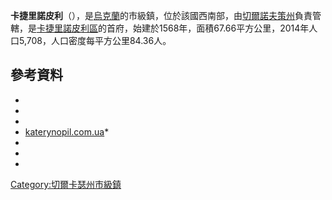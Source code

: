{{Coord|48|56|6|N|30|58|52|E|display=title}}

'''卡捷里諾皮利'''（{{lang-uk|Катеринопіль}}），是[[烏克蘭|烏克蘭]]的市級鎮，位於該國西南部，由[[切爾諾夫策州|切爾諾夫策州]]負責管轄，是[[卡捷里諾皮利區|卡捷里諾皮利區]]的首府，始建於1568年，面積67.66平方公里，2014年人口5,708，人口密度每平方公里84.36人。

==參考資料==
*{{cite web|title=Katerynopil, Cherkasy Oblast, Katerynopil Raion|url=http://w1.c1.rada.gov.ua/pls/z7502/A005?rdat1=12.01.2012&rf7571=37889|work=Regions of Ukraine and their Structure|publisher=Verkhovna Rada of Ukraine|accessdate=12 January 2012|language=uk|deadurl=yes|archiveurl=https://web.archive.org/web/20160304085843/http://w1.c1.rada.gov.ua/pls/z7502/A005?rdat1=12.01.2012&rf7571=37889|archivedate=2016年3月4日}}
*{{cite web|title=Katerynopil (Cherkasy Oblast, Katerynopil Raion)|url=http://weather.in.ua/ua/cherkasskaja/10303|work=weather.in.ua|accessdate=12 January 2012|language=uk|archive-date=2016-03-04|archive-url=https://web.archive.org/web/20160304203905/http://weather.in.ua/ua/cherkasskaja/10303|dead-url=no}}
*{{cite web|title=Cherkas'ka: largest cities and towns and statistics of their population|url=http://world-gazetteer.com/wg.php?x=&men=gcis&lng=en&dat=32&geo=-3716&srt=1npn&col=aohq&pt=c&va=x|work=World Gazetter|accessdate=12 January 2012|deadurl=yes|archiveurl=https://web.archive.org/web/20120515215832/http://www.world-gazetteer.com/wg.php?x=|archivedate=2012年5月15日}}
*[https://web.archive.org/web/20111109084813/http://www.katerynopil.com.ua/ katerynopil.com.ua]*{{cite web|title=History of our village|url=http://www.katerynopil.com.ua/index.php?option=com_content&view=article&id=87&Itemid=58|work=Informational-reference site of Katerynopil village|accessdate=12 January 2012|language=uk}}
*{{cite web|title=Urban-type settlement of Katerynopil|url=http://who-is-who.com.ua/bookmaket/mischerkasy2007/2/37.html|work=Cities and villages of Ukraine. Cherkaschyna. 2007|publisher=Who-is-Who.ua|accessdate=12 January 2012|language=uk|deadurl=yes|archiveurl=https://archive.is/20120717113752/http://who-is-who.com.ua/bookmaket/mischerkasy2007/2/37.html|archivedate=2012年7月17日}}
*{{cite web|title=Famous Personas - Born in Katerynopil|url=http://who-is-who.com.ua/bookmaket/katerinopol2008/16/66/1.html|work=Who-is-Who.ua|accessdate=13 January 2012|language=uk|deadurl=yes|archiveurl=https://web.archive.org/web/20120311092113/http://who-is-who.com.ua/bookmaket/katerinopol2008/16/66/1.html|archivedate=2012年3月11日}}
* {{cite web|title=Katerynopil|url=http://www.katerynopil.com.ua/|work=Informational-reference site of Katerynopil village|accessdate=12 January 2012|language=uk|deadurl=yes|archiveurl=https://web.archive.org/web/20111109084813/http://www.katerynopil.com.ua/|archivedate=2011年11月9日}}

{{DEFAULTSORT:Катеринопіль}}
[[Category:切爾卡瑟州市級鎮|Category:切爾卡瑟州市級鎮]]


{{Cherkasy-geo-stub}}